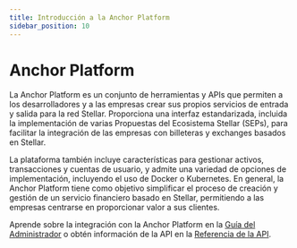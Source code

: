 ```yaml
---
title: Introducción a la Anchor Platform
sidebar_position: 10
---
```


# Anchor Platform

La Anchor Platform es un conjunto de herramientas y APIs que permiten a los desarrolladores y a las empresas crear sus propios servicios de entrada y salida para la red Stellar. Proporciona una interfaz estandarizada, incluida la implementación de varias Propuestas del Ecosistema Stellar (SEPs), para facilitar la integración de las empresas con billeteras y exchanges basados en Stellar.

La plataforma también incluye características para gestionar activos, transacciones y cuentas de usuario, y admite una variedad de opciones de implementación, incluyendo el uso de Docker o Kubernetes. En general, la Anchor Platform tiene como objetivo simplificar el proceso de creación y gestión de un servicio financiero basado en Stellar, permitiendo a las empresas centrarse en proporcionar valor a sus clientes.

Aprende sobre la integración con la Anchor Platform en la [Guía del Administrador](./admin-guide/README.mdx) o obtén información de la API en la [Referencia de la API](./api-reference/README.mdx).

